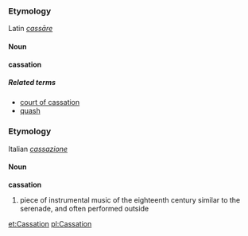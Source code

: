 ===Etymology===
Latin ''[[cassāre]]''

====Noun====
'''cassation'''

=====Related terms=====
*[[court of cassation]]
*[[quash]]

===Etymology===
Italian ''[[cassazione]]''

====Noun====
'''cassation'''

# piece of instrumental music of the eighteenth century similar to the serenade, and often performed outside

[[et:Cassation]]
[[pl:Cassation]]